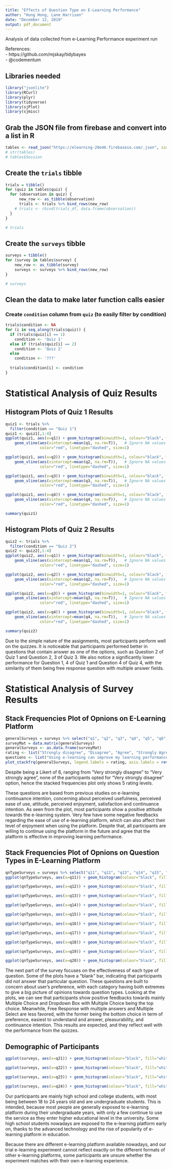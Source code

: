 ```yaml
---
title: "Effects of Question Type on E-Learning Performance"
author: "Hung Hong, Lane Harrison"
date: "December 12, 2019"
output: pdf_document
---
```


Analysis of data collected from e-Learning Performance experiment run

References:  
 - https://github.com/mjskay/tidybayes  
 - @codementum
 
## Libraries needed
```r
library("jsonlite")
library(RCurl)
library(plyr)
library(tidyverse)
library(sjPlot)
library(sjmisc)
```

## Grab the JSON file from firebase and convert into a list in R
```r
tables <- read_json("https://elearning-20e46.firebaseio.com/.json", simplifyVector = TRUE)
# str(tables)
# tables$Session
```

## Create the `trials` tibble
```r
trials = tibble()
for (quiz in tables$quiz) {
  for (observation in quiz) {
      new_row <- as_tibble(observation)
      trials <- trials %>% bind_rows(new_row)
    # trials <- rbind(trials_df, data.frame(observation))
  }
}

# trials
```

## Create the `surveys` tibble
```r
surveys = tibble()
for (survey in tables$survey) {
    new_row <- as_tibble(survey)
    surveys <- surveys %>% bind_rows(new_row)
}

# surveys
```

## Clean the data to make later function calls easier

### Create `condition` column from `quiz` (to easily filter by condition)
```r
trials$condition <- NA
for (i in seq_along(trials$quiz)) {
  if (trials$quiz[i] == 1)
    condition <- 'Quiz 1'
  else if (trials$quiz[i] == 2)
    condition <- 'Quiz 2'
  else
    condition <- '???'
  
  trials$condition[i] <- condition
}


```

# Statistical Analysis of Quiz Results

## Histogram Plots of Quiz 1 Results
```r
quiz1 <- trials %>% 
  filter(condition == "Quiz 1")
quiz1 <- quiz1[,1:4]
ggplot(quiz1, aes(x=q1)) + geom_histogram(binwidth=1, colour="black", fill="white") +
    geom_vline(aes(xintercept=mean(q1, na.rm=T)),   # Ignore NA values for mean
               color="red", linetype="dashed", size=1)
```
```r
ggplot(quiz1, aes(x=q2)) + geom_histogram(binwidth=1, colour="black", fill="white") +
    geom_vline(aes(xintercept=mean(q2, na.rm=T)),   # Ignore NA values for mean
               color="red", linetype="dashed", size=1)
```
```r
ggplot(quiz1, aes(x=q3)) + geom_histogram(binwidth=1, colour="black", fill="white") +
    geom_vline(aes(xintercept=mean(q3, na.rm=T)),   # Ignore NA values for mean
               color="red", linetype="dashed", size=1)
```
```r
ggplot(quiz1, aes(x=q4)) + geom_histogram(binwidth=1, colour="black", fill="white") +
    geom_vline(aes(xintercept=mean(q4, na.rm=T)),   # Ignore NA values for mean
               color="red", linetype="dashed", size=1)
```
```r
summary(quiz1)
```

## Histogram Plots of Quiz 2 Results
```r
quiz2 <- trials %>% 
  filter(condition == "Quiz 2")
quiz2 <- quiz2[,1:4]
ggplot(quiz2, aes(x=q1)) + geom_histogram(binwidth=1, colour="black", fill="white") +
    geom_vline(aes(xintercept=mean(q1, na.rm=T)),   # Ignore NA values for mean
               color="red", linetype="dashed", size=1)
```
```r
ggplot(quiz2, aes(x=q2)) + geom_histogram(binwidth=1, colour="black", fill="white") +
    geom_vline(aes(xintercept=mean(q2, na.rm=T)),   # Ignore NA values for mean
               color="red", linetype="dashed", size=1)
```
```r
ggplot(quiz2, aes(x=q3)) + geom_histogram(binwidth=1, colour="black", fill="white") +
    geom_vline(aes(xintercept=mean(q3, na.rm=T)),   # Ignore NA values for mean
               color="red", linetype="dashed", size=1)
```
```r
ggplot(quiz2, aes(x=q4)) + geom_histogram(binwidth=1, colour="black", fill="white") +
    geom_vline(aes(xintercept=mean(q4, na.rm=T)),   # Ignore NA values for mean
               color="red", linetype="dashed", size=1)
```
```r
summary(quiz2)
```

Due to the simple nature of the assignments, most participants perform well on the quizzes. It is noticeable that participants performed better in questions that contain answer as one of the options, such as Question 2 of Quiz 1 and Question 2, 3 of Quiz 3. We also notice a significantly lower performance for Question 1, 4 of Quiz 1 and Question 4 of Quiz 4, with the similarity of them being free response question with multiple answer fields.

# Statistical Analysis of Survey Results
## Stack Frequencies Plot of Opnions on E-Learning Platform
```r
generalSurveys = surveys %>% select("q1", "q2", "q3", "q4", "q5", "q6", "q7", "q8", "q9", "q10")
surveyMat = data.matrix(generalSurveys)
generalSurveys <- as.data.frame(surveyMat)
rating <- list("Strongly disagree", "Disagree", "Agree", "Strongly Agree", "Very strongly agree")
questions <- list("Using e-learning can improve my learning performance.", "I find e-learning to be useful to me.", "Learning to operate the e-learning system is easy for me.", "The e-learning system is easy to use.", "Using e-learning is a good idea.", "It is desirable to use e-learning.", "Using e-learning is pleasurable.", "I find using e-learning to be interesting.", "I will use the e-learning system on a regular basis in the future.", "I will strongly recommend that others use it.")
plot_stackfrq(generalSurveys, legend.labels = rating, axis.labels = rev(questions))

```

Despite being a Likert of 6, ranging from “Very strongly disagree” to “Very strongly agree”, none of the participants opted for “Very strongly disagree” option, hence the stacked frequencies plot only shows 5 rating levels.

These questions are based from previous studies on e-learning continuance intention, concerning about perceived usefulness, perceived ease of use, attitude, perceived enjoyment, satisfaction and continuance intention. As seen from the plot, most participants show a positive attitude towards the e-learning system. Very few have some negative feedbacks regarding the ease of use of e-learning platform, which can also affect their level of enjoyment when using the platform. Despite that, all participants are willing to continue using the platform in the future and agree that the platform is effective in improving learning performance.

## Stack Frequencies Plot of Opnions on Question Types in E-Learning Platform
```r
qnTypeSurveys = surveys %>% select("q11", "q12", "q13", "q14", "q15", "q16", "q17", "q18", "q19", "q20")
ggplot(qnTypeSurveys, aes(x=q11)) + geom_histogram(colour="black", fill="white",  stat="count") + ggtitle("What type of question do you prefer the most?") + xlab("Type of Question") + ylab("Count")
```
```r
ggplot(qnTypeSurveys, aes(x=q12)) + geom_histogram(colour="black", fill="white",  stat="count") + ggtitle("What type of question do you prefer the least?") + xlab("Type of Question") + ylab("Count")
```
```r
ggplot(qnTypeSurveys, aes(x=q13)) + geom_histogram(colour="black", fill="white",  stat="count") + ggtitle("What type of question is the easiest to understand?") + xlab("Type of Question") + ylab("Count")
```
```r
ggplot(qnTypeSurveys, aes(x=q14)) + geom_histogram(colour="black", fill="white",  stat="count") + ggtitle("What type of question is the hardest to understand?") + xlab("Type of Question") + ylab("Count")
```
```r
ggplot(qnTypeSurveys, aes(x=q15)) + geom_histogram(colour="black", fill="white",  stat="count") + ggtitle("What type of question is the easiest to provide answer?") + xlab("Type of Question") + ylab("Count")
```
```r
ggplot(qnTypeSurveys, aes(x=q16)) + geom_histogram(colour="black", fill="white",  stat="count") + ggtitle("What type of question is the hardest to provide answer?") + xlab("Type of Question") + ylab("Count")
```
```r
ggplot(qnTypeSurveys, aes(x=q17)) + geom_histogram(colour="black", fill="white",  stat="count") + ggtitle("What type of question do you want to have more?") + xlab("Type of Question") + ylab("Count")
```
```r
ggplot(qnTypeSurveys, aes(x=q18)) + geom_histogram(colour="black", fill="white",  stat="count") + ggtitle("What type of question do you want to have less?") + xlab("Type of Question") + ylab("Count")
```
```r
ggplot(qnTypeSurveys, aes(x=q19)) + geom_histogram(colour="black", fill="white",  stat="count") + ggtitle("What type of question do you find the most pleasurable?") + xlab("Type of Question") + ylab("Count")
```
```r
ggplot(qnTypeSurveys, aes(x=q20)) + geom_histogram(colour="black", fill="white",  stat="count") + ggtitle("What type of question do you find the least pleasurable?") + xlab("Type of Question") + ylab("Count")
```

The next part of the survey focuses on the effectiveness of each type of question. Some of the plots have a “blank” bar, indicating that participants did not answer that particular question. These questions are built to concern about user’s preference, with each category having both extremes to give a big picture of opinions towards question types. Looking at the plots, we can see that participants show positive feedbacks towards mainly Multiple Choice and Dropdown Box with Multiple Choice being the top choice. Meanwhile, Free Response with multiple answers and Multiple Select are less favored, with the former being the bottom choice in term of preference, easiest to understand and answer, pleasurability, and continuance intention. This results are expected, and they reflect well with the performance from the quizzes.

## Demographic of Participants
```r
ggplot(surveys, aes(x=q21)) + geom_histogram(colour="black", fill="white",  stat="count", ) + ggtitle("How old are you?") + xlab("Age Range") + ylab("Count")
```
```r
ggplot(surveys, aes(x=q22)) + geom_histogram(colour="black", fill="white",  stat="count", ) + ggtitle("What is your highest level of education? ") + xlab("Level of Education") + ylab("Count")
```
```r
ggplot(surveys, aes(x=q23)) + geom_histogram(colour="black", fill="white",  stat="count", ) + ggtitle("Have you had experience with any e-learning service before?") + ylab("Count")
```
```r
ggplot(surveys, aes(x=q24)) + geom_histogram(colour="black", fill="white",  stat="count", ) + ggtitle("Does this experiment meet your expectation of demonstrating e-learning experience?") + ylab("Count")
```

Our participants are mainly high school and college students, with most being between 18 to 24 years old and are undergraduate students. This is intended, because most people are generally exposed to e-learning platform during their undergraduate years, with only a few continue to use the service as they enter higher educational level in the university. Some high school students nowadays are exposed to the e-learning platform early on, thanks to the advanced technology and the rise of popularity of e-learning platform in education.

Because there are different e-learning platform available nowadays, and our trial e-learning experiment cannot reflect exactly on the different formats of other e-learning platforms, some participants are unsure whether the experiment matches with their own e-learning experience.